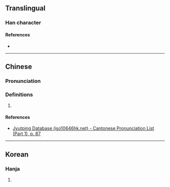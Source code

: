 {{character info}}
==Translingual==

===Han character===
{{Han char|rn=32|rad=土|as=07|sn=10|four=|canj=QLG|ids=⿱⿰扌斤土}}

====References====
* {{Han ref|kx=0230.080|dkj=05129|hdz=10443.040|uh=57D1|ud=22481}}

----

==Chinese==
{{zh-forms}}

===Pronunciation===
{{zh-pron
|m=zhé
|c=zit3
|mc=y
|oc=y
|cat=
}}

===Definitions===
{{zh-hanzi}}

# {{rfdef|zh}}

====References====
* [http://www.iso10646hk.net/jp/document/download.jsp Jyutping Database (iso10646hk.net) - Cantonese Pronunciation List (Part 1), p. 87]

----

==Korean==

===Hanja===
{{ko-hanja|철}}

# {{rfdef|ko|sort=土07}}